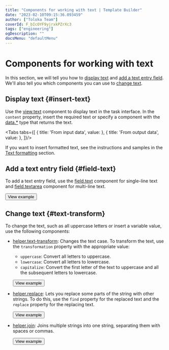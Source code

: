 ```yaml
---
title: "Components for working with text | Template Builder"
date: "2023-02-10T09:15:36.093459"
author: ["Toloka Team"]
coverId: F_bIcOYF9yjrxkPZrXc3
tags: ["engineering"]
ogDescription: ""
docsMenu: "defaultMenu"
---
```



# Components for working with text

In this section, we will tell you how to [display text](#insert-text) and [add a text entry field](#field-text). We'll also tell you which components you can use to [change text](#text-transform).

## Display text {#insert-text}

Use the [view.text](/docs-new/template-builder/reference/view.text) component to display text in the task interface. In the `content` property, insert the required text or specify a component with the [data.*](/docs-new/template-builder/operations/work-with-data) type that returns the text.

<Tabs tabs={[
  { title: 'From input data', value: <ComponentsForTextsList1/> },
  { title: 'From output data', value: <ComponentsForTextsList2/> },
]}/>

If you want to insert formatted text, see the instructions and samples in the [Text formatting](/docs-new/template-builder/operations/text-formatting) section.

## Add a text entry field {#field-text}

To add a text entry field, use the [field.text](/docs-new/template-builder/reference/field.text) component for single-line text and [field.textarea](/docs-new/template-builder/reference/field.textarea) component for multi-line text.

<Button themeColor="light" view="default" size="l" type="link" url="https://ya.cc/t/NuwVOMK_3ttBAz">View example</Button>

## Change text {#text-transform}

To change the text, such as all uppercase letters or insert a variable value, use the following components:

- [helper.text-transform](/docs-new/template-builder/reference/helper.text-transform): Changes the text case. To transform the text, use the `transformation` property with the appropriate value:
    - `uppercase`: Convert all letters to uppercase.
    - `lowercase`: Convert all letters to lowercase.
    - `capitalize`: Convert the first letter of the text to uppercase and all the subsequent letters to lowercase.

  <Button themeColor="light" view="default" size="l" type="link" url="https://ya.cc/t/JVwFEJc13ttBEk">View example</Button>

- [helper.replace](/docs-new/template-builder/reference/helper.replace): Lets you replace some parts of the string with other strings. To do this, use the `find` property for the replaced text and the `replace` property for the replacing text.

  <Button themeColor="light" view="default" size="l" type="link" url="https://ya.cc/t/qcfsK8i_3x5ZwU">View example</Button>

- [helper.join](/docs-new/template-builder/reference/helper.join): Joins multiple strings into one string, separating them with spaces or commas.

  <Button themeColor="light" view="default" size="l" type="link" url="https://ya.cc/t/_h--eV2Y3ttBMm">View example</Button>

<ContactSupport/>
